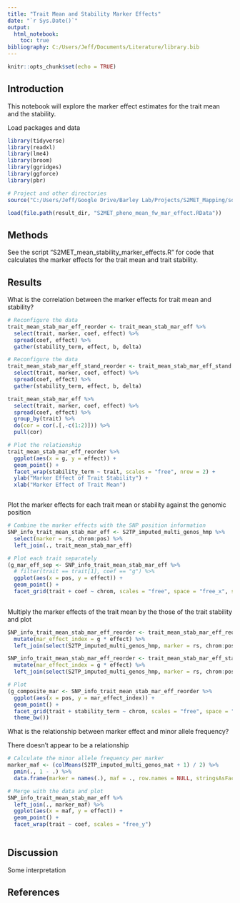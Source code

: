 ```yaml
---
title: "Trait Mean and Stability Marker Effects"
date: "`r Sys.Date()`"
output: 
  html_notebook:
    toc: true
bibliography: C:/Users/Jeff/Documents/Literature/library.bib
---
```


```r
knitr::opts_chunk$set(echo = TRUE)
```

## Introduction

This notebook will explore the marker effect estimates for the trait mean and the stability.

Load packages and data

```r

library(tidyverse)
library(readxl)
library(lme4)
library(broom)
library(ggridges)
library(ggforce)
library(pbr)

# Project and other directories
source("C:/Users/Jeff/Google Drive/Barley Lab/Projects/S2MET_Mapping/source.R")

load(file.path(result_dir, "S2MET_pheno_mean_fw_mar_effect.RData"))

```

## Methods

See the script "S2MET_mean_stability_marker_effects.R" for code that calculates the marker effects for the trait mean and trait stability.

## Results

What is the correlation between the marker effects for trait mean and stability?

```r

# Reconfigure the data
trait_mean_stab_mar_eff_reorder <- trait_mean_stab_mar_eff %>%
  select(trait, marker, coef, effect) %>% 
  spread(coef, effect) %>% 
  gather(stability_term, effect, b, delta) 

# Reconfigure the data
trait_mean_stab_mar_eff_stand_reorder <- trait_mean_stab_mar_eff_stand %>%
  select(trait, marker, coef, effect) %>% 
  spread(coef, effect) %>% 
  gather(stability_term, effect, b, delta) 

trait_mean_stab_mar_eff %>% 
  select(trait, marker, coef, effect) %>%
  spread(coef, effect) %>% 
  group_by(trait) %>% 
  do(cor = cor(.[,-c(1:2)])) %>% 
  pull(cor)

# Plot the relationship
trait_mean_stab_mar_eff_reorder %>% 
  ggplot(aes(x = g, y = effect)) + 
  geom_point() +
  facet_wrap(stability_term ~ trait, scales = "free", nrow = 2) +
  ylab("Marker Effect of Trait Stability") +
  xlab("Marker Effect of Trait Mean")



```

Plot the marker effects for each trait mean or stability against the genomic position

```r

# Combine the marker effects with the SNP position information
SNP_info_trait_mean_stab_mar_eff <- S2TP_imputed_multi_genos_hmp %>% 
  select(marker = rs, chrom:pos) %>% 
  left_join(., trait_mean_stab_mar_eff)

# Plot each trait separately
(g_mar_eff_sep <- SNP_info_trait_mean_stab_mar_eff %>%
  # filter(trait == trait[1], coef == "g") %>%
  ggplot(aes(x = pos, y = effect)) +
  geom_point() +
  facet_grid(trait + coef ~ chrom, scales = "free", space = "free_x", switch = "x"))
  


```

Multiply the marker effects of the trait mean by the those of the trait stability and plot

```r
SNP_info_trait_mean_stab_mar_eff_reorder <- trait_mean_stab_mar_eff_reorder %>% 
  mutate(mar_effect_index = g * effect) %>%
  left_join(select(S2TP_imputed_multi_genos_hmp, marker = rs, chrom:pos))

SNP_info_trait_mean_stab_mar_eff_reorder <- trait_mean_stab_mar_eff_stand_reorder %>% 
  mutate(mar_effect_index = g * effect) %>%
  left_join(select(S2TP_imputed_multi_genos_hmp, marker = rs, chrom:pos))

# Plot
(g_composite_mar <- SNP_info_trait_mean_stab_mar_eff_reorder %>%
  ggplot(aes(x = pos, y = mar_effect_index)) +
  geom_point() +
  facet_grid(trait + stability_term ~ chrom, scales = "free", space = "free_x", switch = "x") +
  theme_bw())


```






What is the relationship between marker effect and minor allele frequency?

There doesn't appear to be a relationship

```r
# Calculate the minor allele frequency per marker
marker_maf <- (colMeans(S2TP_imputed_multi_genos_mat + 1) / 2) %>% 
  pmin(., 1 - .) %>% 
  data.frame(marker = names(.), maf = ., row.names = NULL, stringsAsFactors = FALSE)

# Merge with the data and plot
SNP_info_trait_mean_stab_mar_eff %>% 
  left_join(., marker_maf) %>% 
  ggplot(aes(x = maf, y = effect)) +
  geom_point() + 
  facet_wrap(trait ~ coef, scales = "free_y")



```



## Discussion

Some interpretation

## References